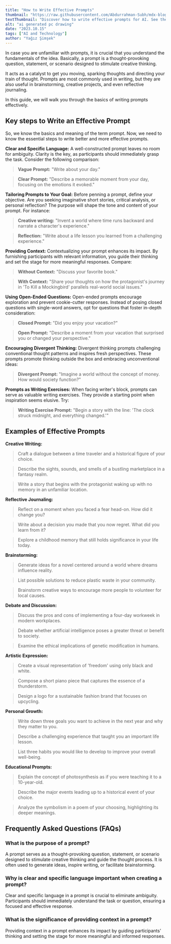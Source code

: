 ```yaml
---
title: "How to Write Effective Prompts"
thumbnail: "https://raw.githubusercontent.com/Abdurrahman-Subh/mdx-blog/main/images/pc3.png"
textThumbnail: "Discover how to write effective prompts for AI. See the examlpes of prompt examples. Learn how prompt for AI works."
alt: "ai generated pc drawing"
date: "2023.10.15"
tags: ["AI and Technology"]
author: "Yağız Şimşek"
---
```


<CustomImage
  src="https://raw.githubusercontent.com/Abdurrahman-Subh/mdx-blog/main/images/pc3.png"
  alt="ai generated pc drawing"
/>
In case you are unfamiliar with prompts, it is crucial that you understand the fundamentals of the idea. Basically, a prompt is a thought-provoking question, statement, or scenario designed to stimulate creative thinking. 

It acts as a catalyst to get you moving, sparking thoughts and directing your train of thought. Prompts are most commonly used in writing, but they are also useful in brainstorming, creative projects, and even reflective journaling.

In this guide, we will walk you through the basics of writing prompts effectively.
## Key steps to Write an Effective Prompt 

So, we know the basics and meaning of the term prompt. Now, we need to know the essential steps to write better and more effective prompts.

**Clear and Specific Language:** A well-constructed prompt leaves no room for ambiguity. Clarity is the key, as participants should immediately grasp the task. Consider the following comparison:

> __Vague Prompt:__ "Write about your day."

> __Clear Prompt:__ "Describe a memorable moment from your day, focusing on the emotions it evoked."

**Tailoring Prompts to Your Goal:** Before penning a prompt, define your objective. Are you seeking imaginative short stories, critical analysis, or personal reflection? The purpose will shape the tone and content of your prompt. For instance:

> __Creative writing:__ "Invent a world where time runs backward and narrate a character's experience."

> __Reflection:__ "Write about a life lesson you learned from a challenging experience."

**Providing Context:** Contextualizing your prompt enhances its impact. By furnishing participants with relevant information, you guide their thinking and set the stage for more meaningful responses. Compare:

> __Without Context:__ "Discuss your favorite book."

> __With Context:__ "Share your thoughts on how the protagonist's journey in 'To Kill a Mockingbird' parallels real-world social issues."

**Using Open-Ended Questions:** Open-ended prompts encourage exploration and prevent cookie-cutter responses. Instead of posing closed questions with single-word answers, opt for questions that foster in-depth consideration:

> __Closed Prompt:__ "Did you enjoy your vacation?"

> **Open Prompt:** "Describe a moment from your vacation that surprised you or changed your perspective."

**Encouraging Divergent Thinking:** Divergent thinking prompts challenging conventional thought patterns and inspires fresh perspectives. These prompts promote thinking outside the box and embracing unconventional ideas:

>	**Divergent Prompt:** "Imagine a world without the concept of money. How would society function?"

**Prompts as Writing Exercises:** When facing writer's block, prompts can serve as valuable writing exercises. They provide a starting point when inspiration seems elusive. Try:

> **Writing Exercise Prompt:** "Begin a story with the line: 'The clock struck midnight, and everything changed.'"

## Examples of Effective Prompts
<CustomImage
  src="https://raw.githubusercontent.com/Abdurrahman-Subh/mdx-blog/main/images/pc-postits.png"
  alt="ai generated pc drawing"
/>

**Creative Writing:**

>	Craft a dialogue between a time traveler and a historical figure of your choice.

>	Describe the sights, sounds, and smells of a bustling marketplace in a fantasy realm.

>	Write a story that begins with the protagonist waking up with no memory in an unfamiliar location.

**Reflective Journaling:** 

>	Reflect on a moment when you faced a fear head-on. How did it change you?

>	Write about a decision you made that you now regret. What did you learn from it?

>	Explore a childhood memory that still holds significance in your life today.

**Brainstorming:**

>	Generate ideas for a novel centered around a world where dreams influence reality.

>	List possible solutions to reduce plastic waste in your community.

>	Brainstorm creative ways to encourage more people to volunteer for local causes.

**Debate and Discussion:**

>	Discuss the pros and cons of implementing a four-day workweek in modern workplaces.

>	Debate whether artificial intelligence poses a greater threat or benefit to society.

>	Examine the ethical implications of genetic modification in humans.

**Artistic Expression:**

>	Create a visual representation of 'freedom' using only black and white.

>	Compose a short piano piece that captures the essence of a thunderstorm.

>	Design a logo for a sustainable fashion brand that focuses on upcycling.

**Personal Growth:**

> Write down three goals you want to achieve in the next year and why they matter to you.

> Describe a challenging experience that taught you an important life lesson.

> List three habits you would like to develop to improve your overall well-being.

**Educational Prompts:**

> Explain the concept of photosynthesis as if you were teaching it to a 10-year-old.

> Describe the major events leading up to a historical event of your choice.

> Analyze the symbolism in a poem of your choosing, highlighting its deeper meanings.

## Frequently Asked Questions (FAQs)
### What is the purpose of a prompt?
A prompt serves as a thought-provoking question, statement, or scenario designed to stimulate creative thinking and guide the thought process. It is often used to generate ideas, inspire writing, or facilitate brainstorming.
### Why is clear and specific language important when creating a prompt?
Clear and specific language in a prompt is crucial to eliminate ambiguity. Participants should immediately understand the task or question, ensuring a focused and effective response.
### What is the significance of providing context in a prompt?
Providing context in a prompt enhances its impact by guiding participants' thinking and setting the stage for more meaningful and informed responses.